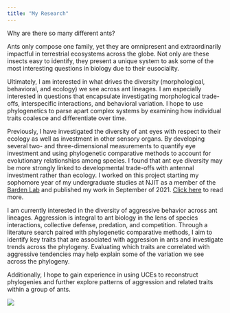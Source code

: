 ```yaml
---
title: "My Research"
---
```


Why are there so many different ants?

Ants only compose one family, yet they are omnipresent and extraordinarily impactful in terrestrial ecosystems across the globe. Not only are these insects easy to identify, they present a unique system to ask some of the most interesting questions in biology due to their eusociality.

Ultimately, I am interested in what drives the diversity (morphological, behavioral, and ecology) we see across ant lineages. I am especially interested in questions that encapsulate investigating morphological trade-offs, interspecific interactions, and behavioral variation. I hope to use phylogenetics to parse apart complex systems by examining how individual traits coalesce and differentiate over time. 

Previously, I have investigated the diversity of ant eyes with respect to their ecology as well as investment in other sensory organs. By developing several two- and three-dimensional measurements to quantify eye investment and using phylogenetic comparative methods to account for evolutionary relationships among species. I found that ant eye diversity may be more strongly linked to developmental trade-offs with antennal investment rather than ecology. I worked on this project starting my sophomore year of my undergraduate studies at NJIT as a member of the [Barden Lab](https://bardenlab.org/) and published my work in September of 2021. [Click here](https://academic.oup.com/isd/article/5/5/9/6365886?login=true) to read more. 

I am currently interested in the diversity of aggressive behavior across ant lineages. Aggression is integral to ant biology in the lens of species interactions, collective defense, predation, and competition. Through a literature search paired with phylogenetic comparative methods, I aim to identify key traits that are associated with aggression in ants and investigate trends across the phylogeny. Evaluating which traits are correlated with aggressive tendencies may help explain some of the variation we see across the phylogeny.

Additionally, I hope to gain experience in using UCEs to reconstruct phylogenies and further explore patterns of aggression and related traits within a group of ants. 

![](images/anthead.jpg)

